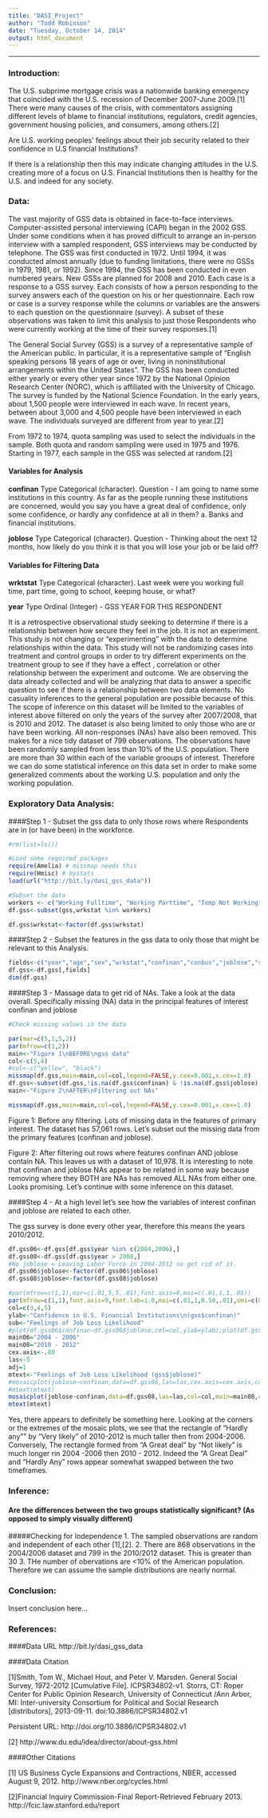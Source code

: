 ```yaml
---
title: "DASI_Project"
author: "Todd Robinson"
date: "Tuesday, October 14, 2014"
output: html_document
---
```

---

<!-- In the remainder of the document, add R code chunks as needed -->

### Introduction:

The U.S. subprime mortgage crisis was a nationwide banking emergency that coincided with the U.S. recession of December 2007-June 2009.[1]
There were many causes of the crisis, with commentators assigning different levels of blame to financial institutions, regulators, credit agencies, government housing policies, and consumers, among others.[2] 

Are U.S. working peoples' feelings about their job security related  to their confidence in U.S financial Institutions?

If there is a relationship then this may indicate changing attitudes in the U.S. creating more of a focus on U.S. Financial Institutions then is healthy for the U.S. and indeed for any society.


### Data:

The vast majority of GSS data is obtained in face-to-face interviews. Computer-assisted personal interviewing (CAPI) began in the 2002 GSS. Under some conditions when it has proved difficult to arrange an in-person interview with a sampled respondent, GSS interviews may be conducted by telephone. The GSS was first conducted in 1972. Until 1994, it was conducted almost annually (due to funding limitations, there were no GSSs in 1979, 1981, or 1992). Since 1994, the GSS has been conducted in even numbered years. New GSSs are planned for 2008 and 2010.
Each case is a response to a GSS survey. Each consists of how a person responding to the survey answers each of the question on his or her questionnaire. Each row or case is a survey response while the columns or variables are the answers to each question on the questionnaire (survey). A subset of these observations was taken to limit this analysis to just those Respondents who were currently working at the time of their survey responses.[1]

The General Social Survey (GSS) is a survey of a representative sample of the American public. In particular, it is a representative sample of "English speaking persons 18 years of age or over, living in noninstitutional arrangements within the United States".
The GSS has been conducted either yearly or every other year since 1972 by the National Opinion Research Center (NORC), which is affiliated with the University of Chicago. The survey is funded by the National Science Foundation. In the early years, about 1,500 people were interviewed in each wave. In recent years, between about 3,000 and 4,500 people have been interviewed in each wave. The individuals surveyed are different from year to year.[2]

From 1972 to 1974, quota sampling was used to select the individuals in the sample. Both quota and random sampling were used in 1975 and 1976. Starting in 1977, each sample in the GSS was selected at random.[2]

#### Variables for Analysis

**confinan** Type Categorical (character). Question - I am going to name some institutions in this country. As far as the people running these institutions are concerned, would you say you have a great deal of confidence, only some confidence, or hardly any confidence at all in them? a. Banks and financial institutions.

**joblose** Type Categorical (character). Question - Thinking about the next 12 months, how likely do you think it is that you will lose your job or be laid off?

#### Variables for Filtering Data
**wrktstat** Type Categorical (character).  Last week were you working full time, part time, going to school, keeping house, or what?

**year** Type Ordinal (Integer)  - GSS YEAR FOR THIS RESPONDENT

It is a retrospective observational study seeking to determine if there is a relationship between how secure they feel in the job. It is not an experiment. This study is not changing or "experimenting" with the data to determine relationships within the data. This study will not be randomizing cases into treatment and control groups in order to try different experiments on the treatment group to see if they have a effect , correlation or other relationship between the experiment and outcome. We are observing the data already collected and will be analyzing that data to answer a specific question to see if there is a relationship between two data elements. No casuality inferences to the general population are possible because of this.
The scope of inference on this dataset will be limited to the variables of interest above filtered on only the years of the survey after 2007/2008, that is 2010 and 2012. The dataset is also being limited to only those who are or have been working. All non-responses (NAs) have also been removed. This makes for a nice tidy dataset of 799 observations. The observations have been randomly sampled from less than 10% of the U.S. population. There are more than 30 within each of the variable grooups of interest. Therefore we can do some statistical inference on this data set in order to make some generalized comments about the working U.S. population and only the working population.


### Exploratory Data Analysis:
####Step 1 - Subset the gss data to only those rows where Respondents are in (or have been) in the workforce.

```r
#rm(list=ls())

#Load some required packages
require(Amelia) # missmap needs this
require(Hmisc) # bystats
load(url("http://bit.ly/dasi_gss_data"))
```

```r
#Subset the data
workers <- c("Working Fulltime", "Working Parttime", "Temp Not Working", "Unempl, Laid Off")
df.gss<-subset(gss,wrkstat %in% workers)

df.gss$wrkstat<-factor(df.gss$wrkstat)
```
####Step 2 - Subset the features in the gss data to only those that might be relevant to this Analysis.
```r
fields<-c("year","age","sex","wrkstat","confinan","conbus","joblose","satfin","finrela") #jobsec too sparse. Looks like parsol wasn't asked until after 1993
df.gss<-df.gss[,fields]
dim(df.gss)
```

####Step 3 - Massage data to get rid of NAs.
Take a look at the data overall. Specifically missing (NA) data in the principal features of interest confinan and joblose

```r
#Check missing values in the data

par(mar=c(5,1,5,2))
par(mfrow=c(1,2))
main<-"Figure 1\nBEFORE\ngss data"
col<-c(5,4)
#col<-c("yellow", "black")
missmap(df.gss,main=main,col=col,legend=FALSE,y.cex=0.001,x.cex=1.0)
df.gss<-subset(df.gss,!is.na(df.gss$confinan) & !is.na(df.gss$joblose),select=fields)
main<-"Figure 2\nAFTER\nFiltering out NAs"

missmap(df.gss,main=main,col=col,legend=FALSE,y.cex=0.001,x.cex=1.0)

```

Figure 1:
Before any filtering. Lots of missing data in the features of primary interest.
The dataset has 57,061 rows. Let's subset out the missing data from the primary features (confinan and joblose).

Figure 2: 
After filtering out rows where features confinan AND joblose contain NA. This leaves us with a dataset of 10,978.
It is interesting to note that confinan and joblose NAs appear to be related in some way because removing where they BOTH are NAs has removed ALL NAs from either one. Looks promising. Let's continue with some inference on this dataset.

####Step 4 - At a high level let's see how the variables of interest confinan and joblose are related to each other.

The gss survey is done every other year, therefore this means the years 2010/2012.

```r
df.gss06<-df.gss[df.gss$year %in% c(2004,2006),]
df.gss08<-df.gss[df.gss$year > 2008,]
#No joblose = Leaving Labor Force in 2004-2012 so get rid of it.
df.gss06$joblose<-factor(df.gss06$joblose)
df.gss08$joblose<-factor(df.gss08$joblose)

#par(mfrow=c(1,1),mar=c(.01,5,5,.01),font.axis=8,mai=c(.01,1,1,.01))
par(mfrow=c(1,1),font.axis=9,font.lab=1.0,mai=c(.01,1,0.50,.01),omi=c(0.01,0.01,0.01,0.01))
col=c(3,4,5)
ylab<-"Confidence in U.S. Financial Institutions\n(gss$confinan)"
sub<-"Feelings of Job Loss Likelihood"
#plot(df.gss06$confinan~df.gss06$joblose,col=col,ylab=ylab);plot(df.gss08$confinan~df.gss08$joblose,col=col,srt=45)
main06="2004 - 2006"
main08="2010 - 2012"
cex.axis<-.80
las<-5
adj=1
mtext<-"Feelings of Job Loss Likelihood (gss$joblose)"
#mosaicplot(joblose~confinan,data=df.gss06,las=las,cex.axis=cex.axis,col=col,main=main06,ylab=ylab,xlab="")
#mtext(mtext)
mosaicplot(joblose~confinan,data=df.gss08,las=las,col=col,main=main08,cex.axis=cex.axis,ylab=ylab,xlab="")
mtext(mtext)
```

Yes, there appears to definitely be something here. Looking at the corners or the extremes of the mosaic plots, we see that the rectangle of "Hardly any"" by "Very likely" of 2010-2012 is much taller then from 2004-2006. Conversely, The rectangle formed from "A Great deal" by "Not likely" is much longer rin 2004 -2006 then 2010 - 2012. Indeed the "A Great Deal" and "Hardly Any" rows appear somewhat swapped between the two timeframes.


### Inference:
#### Are the differences between the two groups statistically significant? (As opposed to simply visually different)

#####Checking for Independence
1. The sampled observations are random and independent of each other [1],[2].
2. There are 868 observations in the 2004/2006 dataset and 799 in the 2010/2012 dataset. This is greater than 30 
3. THe number of obervations are <10% of the American population.
Therefore we can assume the sample distributions are nearly normal.

### Conclusion:

Insert conclusion here...

### References:
####Data URL
http://bit.ly/dasi_gss_data 

####Data Citation


[1]Smith, Tom W., Michael Hout, and Peter V. Marsden. General Social Survey, 1972-2012 [Cumulative File]. ICPSR34802-v1. Storrs, CT: Roper Center for Public Opinion Research, University of Connecticut /Ann Arbor, MI: Inter-university Consortium for Political and Social Research [distributors], 2013-09-11. doi:10.3886/ICPSR34802.v1

Persistent URL: http://doi.org/10.3886/ICPSR34802.v1

[2] http://www.du.edu/idea/director/about-gss.html

####Other Citations

[1] US Business Cycle Expansions and Contractions, NBER, accessed August 9, 2012. http://www.nber.org/cycles.html

[2]Financial Inquiry Commission-Final Report-Retrieved February 2013.  http://fcic.law.stanford.edu/report
